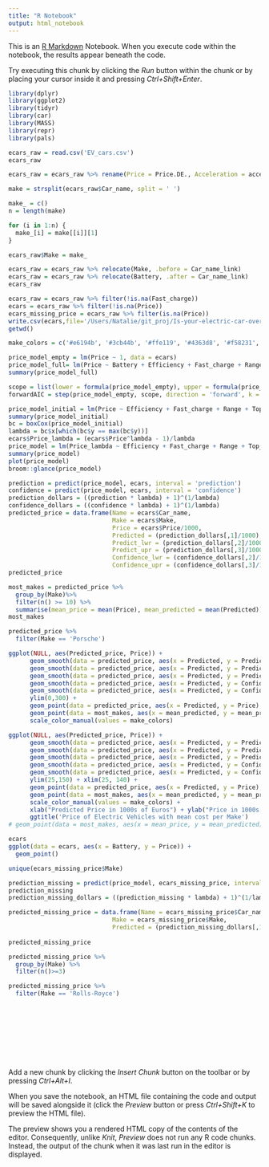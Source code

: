 ```yaml
---
title: "R Notebook"
output: html_notebook
---
```


This is an [R Markdown](http://rmarkdown.rstudio.com) Notebook. When you execute code within the notebook, the results appear beneath the code. 

Try executing this chunk by clicking the *Run* button within the chunk or by placing your cursor inside it and pressing *Ctrl+Shift+Enter*. 

```r
library(dplyr)
library(ggplot2)
library(tidyr)
library(car)
library(MASS)
library(repr)
library(pals)
```
```r
ecars_raw = read.csv('EV_cars.csv')
ecars_raw
```
```r
ecars_raw = ecars_raw %>% rename(Price = Price.DE., Acceleration = acceleration..0.100.)
```

```r
make = strsplit(ecars_raw$Car_name, split = ' ')

make_ = c()
n = length(make)

for (i in 1:n) {
  make_[i] = make[[i]][1]
}

ecars_raw$Make = make_
```


```r
ecars_raw = ecars_raw %>% relocate(Make, .before = Car_name_link)
ecars_raw = ecars_raw %>% relocate(Battery, .after = Car_name_link)
ecars_raw
```

```r
ecars_raw = ecars_raw %>% filter(!is.na(Fast_charge))
ecars = ecars_raw %>% filter(!is.na(Price))
ecars_missing_price = ecars_raw %>% filter(is.na(Price))
write.csv(ecars,file='/Users/Natalie/git_proj/Is-your-electric-car-overpriced-/ecars.csv', row.names=FALSE)
getwd()
```
```r
make_colors = c('#e6194b', '#3cb44b', '#ffe119', '#4363d8', '#f58231', '#911eb4', '#46f0f0', '#f032e6', '#bcf60c', '#fabebe', '#008080', '#e6beff','#000075', '#aaffc3')

```

```r
price_model_empty = lm(Price ~ 1, data = ecars)
price_model_full= lm(Price ~ Battery + Efficiency + Fast_charge + Range + Top_speed + Acceleration, data = ecars)
summary(price_model_full)
```

```r
scope = list(lower = formula(price_model_empty), upper = formula(price_model_full))
forwardAIC = step(price_model_empty, scope, direction = 'forward', k = 2)
```

```r
price_model_initial = lm(Price ~ Efficiency + Fast_charge + Range + Top_speed + Acceleration, data = ecars)
summary(price_model_initial)
bc = boxCox(price_model_initial)
lambda = bc$x[which(bc$y == max(bc$y))]
ecars$Price_lambda = (ecars$Price^lambda - 1)/lambda
price_model = lm(Price_lambda ~ Efficiency + Fast_charge + Range + Top_speed + Acceleration, data = ecars)
summary(price_model)
plot(price_model)
broom::glance(price_model)
```

```r
prediction = predict(price_model, ecars, interval = 'prediction')
confidence = predict(price_model, ecars, interval = 'confidence')
prediction_dollars = ((prediction * lambda) + 1)^(1/lambda)
confidence_dollars = ((confidence * lambda) + 1)^(1/lambda)
predicted_price = data.frame(Name = ecars$Car_name,
                             Make = ecars$Make,
                             Price = ecars$Price/1000,
                             Predicted = (prediction_dollars[,1]/1000),
                             Predict_lwr = (prediction_dollars[,2]/1000),
                             Predict_upr = (prediction_dollars[,3]/1000),
                             Confidence_lwr = (confidence_dollars[,2]/1000),
                             Confidence_upr = (confidence_dollars[,3]/1000))
predicted_price
```
```r
most_makes = predicted_price %>%
  group_by(Make)%>%
  filter(n() >= 10) %>%
  summarise(mean_price = mean(Price), mean_predicted = mean(Predicted))
most_makes
```
```r
predicted_price %>%
  filter(Make == 'Porsche')
```


```r

ggplot(NULL, aes(Predicted_price, Price)) +
      geom_smooth(data = predicted_price, aes(x = Predicted, y = Predicted), col = 'black') +
      geom_smooth(data = predicted_price, aes(x = Predicted, y = Predict_lwr), col = 'red') +
      geom_smooth(data = predicted_price, aes(x = Predicted, y = Predict_upr), col = 'red') +
      geom_smooth(data = predicted_price, aes(x = Predicted, y = Confidence_lwr), col = 'blue') +
      geom_smooth(data = predicted_price, aes(x = Predicted, y = Confidence_upr), col = 'blue') +
      ylim(0,300) +
      geom_point(data = predicted_price, aes(x = Predicted, y = Price), alpha = .5) +
      geom_point(data = most_makes, aes(x = mean_predicted, y = mean_price, col = Make), size = 3) +
      scale_color_manual(values = make_colors)

ggplot(NULL, aes(Predicted_price, Price)) +
      geom_smooth(data = predicted_price, aes(x = Predicted, y = Predicted), col = 'black', linetype = 'dashed') +
      geom_smooth(data = predicted_price, aes(x = Predicted, y = Predict_lwr), col = 'red') +
      geom_smooth(data = predicted_price, aes(x = Predicted, y = Predict_upr), col = 'red') +
      geom_smooth(data = predicted_price, aes(x = Predicted, y = Confidence_lwr), col = 'blue') +
      geom_smooth(data = predicted_price, aes(x = Predicted, y = Confidence_upr), col = 'blue') +
      ylim(25,150) + xlim(25, 140) +
      geom_point(data = predicted_price, aes(x = Predicted, y = Price), alpha = .5) + 
      geom_point(data = most_makes, aes(x = mean_predicted, y = mean_price, col = Make), size = 3) +
      scale_color_manual(values = make_colors) +
      xlab("Predicted Price in 1000s of Euros") + ylab("Price in 1000s of Euros") +
      ggtitle('Price of Electric Vehicles with mean cost per Make')
# geom_point(data = most_makes, aes(x = mean_price, y = mean_predicted), size = 3, shape = 23, fill = make_colors) +

```

```r
ecars
ggplot(data = ecars, aes(x = Battery, y = Price)) + 
  geom_point()
```

```r
unique(ecars_missing_price$Make)

```

```r
prediction_missing = predict(price_model, ecars_missing_price, interval = 'prediction')
prediction_missing
prediction_missing_dollars = ((prediction_missing * lambda) + 1)^(1/lambda)

predicted_missing_price = data.frame(Name = ecars_missing_price$Car_name,
                             Make = ecars_missing_price$Make,
                             Predicted = (prediction_missing_dollars[,1]/1000))
                           
predicted_missing_price
```

```r
predicted_missing_price %>%
  group_by(Make) %>%
  filter(n()>=3)

predicted_missing_price %>%
  filter(Make == 'Rolls-Royce')
```

```r

```

```r

```

```r

```

```r

```

```r

```

```r

```

```r

```

```r

```

```r

```

Add a new chunk by clicking the *Insert Chunk* button on the toolbar or by pressing *Ctrl+Alt+I*.

When you save the notebook, an HTML file containing the code and output will be saved alongside it (click the *Preview* button or press *Ctrl+Shift+K* to preview the HTML file).

The preview shows you a rendered HTML copy of the contents of the editor. Consequently, unlike *Knit*, *Preview* does not run any R code chunks. Instead, the output of the chunk when it was last run in the editor is displayed.
